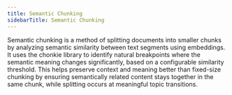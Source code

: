 ```yaml
---
title: Semantic Chunking
sidebarTitle: Semantic Chunking
---
```


Semantic chunking is a method of splitting documents into smaller chunks by analyzing semantic similarity between text segments using embeddings. 
It uses the chonkie library to identify natural breakpoints where the semantic meaning changes significantly, based on a configurable similarity threshold. 
This helps preserve context and meaning better than fixed-size chunking by ensuring semantically related content stays together in the same chunk, while splitting occurs at meaningful topic transitions.


<Snippet file="chunking-semantic.mdx" />
